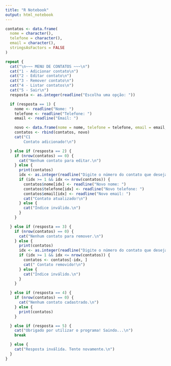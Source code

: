 ```yaml
---
title: "R Notebook"
output: html_notebook
---
```


```r
contatos <- data.frame(
  nome = character(),
  telefone = character(),
  email = character(),
  stringsAsFactors = FALSE
)
```

```r
repeat {
  cat("\n~~~ MENU DE CONTATOS ~~~\n")
  cat("1 - Adicionar contato\n")
  cat("2 - Editar contato\n")
  cat("3 - Remover contato\n")
  cat("4 - Listar contatos\n")
  cat("5 - Sair\n")
  resposta <- as.integer(readline("Escolha uma opção: "))

  if (resposta == 1) {
    nome <- readline("Nome: ")
    telefone <- readline("Telefone: ")
    email <- readline("Email: ")

    novo <- data.frame(nome = nome, telefone = telefone, email = email, stringsAsFactors = FALSE)
    contatos <- rbind(contatos, novo)
    cat("C1
        Contato adicionado!\n")

  } else if (resposta == 2) {
    if (nrow(contatos) == 0) {
      cat("Nenhum contato para editar.\n")
    } else {
      print(contatos)
      idx <- as.integer(readline("Digite o número do contato que deseja editar: "))
      if (idx >= 1 && idx <= nrow(contatos)) {
        contatos$nome[idx] <- readline("Novo nome: ")
        contatos$telefone[idx] <- readline("Novo telefone: ")
        contatos$email[idx] <- readline("Novo email: ")
        cat("Contato atualizado!\n")
      } else {
        cat("Índice inválido.\n")
      }
    }

  } else if (resposta == 3) {
    if (nrow(contatos) == 0) {
      cat("Nenhum contato para remover.\n")
    } else {
      print(contatos)
      idx <- as.integer(readline("Digite o número do contato que deseja remover: "))
      if (idx >= 1 && idx <= nrow(contatos)) {
        contatos <- contatos[-idx, ]
        cat(" Contato removido!\n")
      } else {
        cat("Índice inválido.\n")
      }
    }

  } else if (resposta == 4) {
    if (nrow(contatos) == 0) {
      cat("Nenhum contato cadastrado.\n")
    } else {
      print(contatos)
    }

  } else if (resposta == 5) {
    cat("Obrigado por utilizar o programa! Saindo...\n")
    break

  } else {
    cat("Resposta inválida. Tente novamente.\n")
  }
}
```
